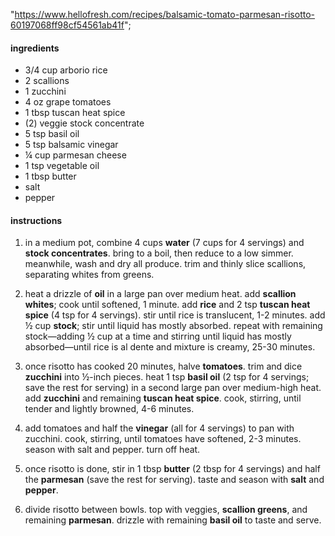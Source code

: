   "https://www.hellofresh.com/recipes/balsamic-tomato-parmesan-risotto-60197068ff98cf54561ab41f";

#### ingredients

- 3/4 cup arborio rice
- 2 scallions
- 1 zucchini
- 4 oz grape tomatoes
- 1 tbsp tuscan heat spice
- (2) veggie stock concentrate
- 5 tsp basil oil
- 5 tsp balsamic vinegar
- ¼ cup parmesan cheese
- 1 tsp vegetable oil
- 1 tbsp butter
- salt
- pepper

#### instructions

1. in a medium pot, combine 4 cups **water** (7 cups for 4 servings) and **stock concentrates**. bring to a boil, then reduce to a low simmer. meanwhile, wash and dry all produce. trim and thinly slice scallions, separating whites from greens.

2. heat a drizzle of **oil** in a large pan over medium heat. add **scallion whites**; cook until softened, 1 minute. add **rice** and 2 tsp **tuscan heat spice** (4 tsp for 4 servings). stir until rice is translucent, 1-2 minutes. add ½ cup **stock**; stir until liquid has mostly absorbed. repeat with remaining stock—adding ½ cup at a time and stirring until liquid has mostly absorbed—until rice is al dente and mixture is creamy, 25-30 minutes.

3. once risotto has cooked 20 minutes, halve **tomatoes**. trim and dice **zucchini** into ½-inch pieces. heat 1 tsp **basil oil** (2 tsp for 4 servings; save the rest for serving) in a second large pan over medium-high heat. add **zucchini** and remaining **tuscan heat spice**. cook, stirring, until tender and lightly browned, 4-6 minutes.

4. add tomatoes and half the **vinegar** (all for 4 servings) to pan with zucchini. cook, stirring, until tomatoes have softened, 2-3 minutes. season with salt and pepper. turn off heat.

5. once risotto is done, stir in 1 tbsp **butter** (2 tbsp for 4 servings) and half the **parmesan** (save the rest for serving). taste and season with **salt** and **pepper**.

6. divide risotto between bowls. top with veggies, **scallion greens**, and remaining **parmesan**. drizzle with remaining **basil oil** to taste and serve.
